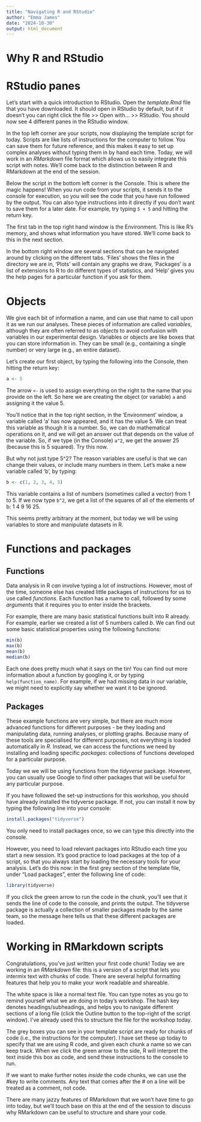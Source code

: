```yaml
---
title: "Navigating R and RStudio"
author: "Emma James"
date: "2024-10-30"
output: html_document
---
```


# Why R and RStudio

# RStudio panes

Let's start with a quick introduction to RStudio. Open the *template.Rmd* file that you have downloaded. It should open in RStudio by default, but if it doesn't you can right click the file \>\> Open with... \>\> RStudio. You should now see 4 different panes in the RStudio window.

In the top left corner are your scripts, now displaying the template script for today. Scripts are like lists of instructions for the computer to follow. You can save them for future reference, and this makes it easy to set up complex analyses without typing them in by hand each time. Today, we will work in an *RMarkdown* file format which allows us to easily integrate this script with notes. We'll come back to the distinction between R and RMarkdown at the end of the session.

Below the script in the bottom left corner is the Console. This is where the magic happens! When you run code from your scripts, it sends it to the console for execution, so you will see the code that you have run followed by the output. You can also type instructions into it directly if you don't want to save them for a later date. For example, try typing `5 + 5` and hitting the return key.

The first tab in the top right hand window is the Environment. This is like R's memory, and shows what information you have stored. We'll come back to this in the next section.

In the bottom right window are several sections that can be navigated around by clicking on the different tabs. ‘Files’ shows the files in the directory we are in, ‘Plots’ will contain any graphs we draw, ‘Packages’ is a list of extensions to R to do different types of statistics, and ‘Help’ gives you the help pages for a particular function if you ask for them.

# Objects

We give each bit of information a name, and can use that name to call upon it as we run our analyses. These pieces of information are called *variables*, although they are often referred to as *objects* to avoid confusion with variables in our experimental design. Variables or objects are like boxes that you can store information in. They can be small (e.g., containing a single number) or very large (e.g., an entire dataset).

Let's create our first object, by typing the following into the Console, then hitting the return key:

```r
a <- 5
```

The arrow `<-` is used to assign everything on the right to the name that you provide on the left. So here we are creating the object (or variable) `a` and assigning it the value 5.

You’ll notice that in the top right section, in the ‘Environment’ window, a variable called ‘a’ has now appeared, and it has the value 5. We can treat this variable as though it is a number. So, we can do mathematical operations on it, and we will get an answer out that depends on the value of the variable. So, if we type (in the Console) `a^2`, we get the answer 25 (because this is 5 squared). Try this now.

But why not just type 5\^2? The reason variables are useful is that we can change their values, or include many numbers in them. Let’s make a new variable called ‘b’, by typing:

```r
b <- c(1, 2, 3, 4, 5)
```

This variable contains a list of numbers (sometimes called a vector) from 1 to 5. If we now type `b^2`, we get a list of the squares of all of the elements of b: 1 4 9 16 25.

This seems pretty arbitrary at the moment, but today we will be using variables to store and manipulate datasets in R.

# Functions and packages

## Functions

Data analysis in R *can* involve typing a lot of instructions. However, most of the time, someone else has created little packages of instructions for us to use called *functions*. Each function has a name to call, followed by some *arguments* that it requires you to enter inside the brackets.

For example, there are many basic statistical functions built into R already. For example, earlier we created a list of 5 numbers called *b*. We can find out some basic statistical properties using the following functions:

```r
min(b)
max(b)
mean(b)
median(b)
```

Each one does pretty much what it says on the tin! You can find out more information about a function by googling it, or by typing `help(function_name)`. For example, if we had missing data in our variable, we might need to explicitly say whether we want it to be ignored.

## Packages

These example functions are very simple, but there are much more advanced functions for different purposes - be they loading and manipulating data, running analyses, or plotting graphs. Because many of these tools are specialised for different purposes, not everything is loaded automatically in *R*. Instead, we can access the functions we need by installing and loading specific *packages*: collections of functions developed for a particular purpose.

Today we we will be using functions from the *tidyverse* package. However, you can usually use Google to find other packages that will be useful for any particular purpose.

If you have followed the set-up instructions for this workshop, you should have already installed the tidyverse package. If not, you can install it now by typing the following line into your console:

```r
install.packages("tidyverse")
```

You only need to install packages once, so we can type this directly into the console.

However, you need to load relevant packages into RStudio each time you start a new session. It's good practice to load packages at the top of a script, so that you always start by loading the necessary tools for your analysis. Let's do this now: in the first grey section of the template file, under "Load packages", enter the following line of code:

```r
library(tidyverse)
```

If you click the green arrow to run the code in the chunk, you'll see that it sends the line of code to the console, and prints the output. The tidyverse package is actually a collection of smaller packages made by the same team, so the message here tells us that these different packages are loaded.

# Working in RMarkdown scripts 

Congratulations, you've just written your first code chunk! Today we are working in an *RMarkdown* file: this is a version of a script that lets you intermix text with chunks of code. There are several helpful formatting features that help you to make your work readable and shareable.

The white space is like a normal text file. You can type notes as you go to remind yourself what we are doing in today's workshop. The hash key denotes headings/subheadings, and helps you to navigate different sections of a long file (click the Outline button to the top-right of the script window). I've already used this to structure the file for the workshop today.

The grey boxes you can see in your template script are ready for chunks of code (i.e., the instructions for the computer). I have set these up today to specify that we are using R code, and given each chunk a name so we can keep track. When we click the green arrow to the side, R will interpret the text inside this box as code, and send these instructions to the console to run.

If we want to make further notes *inside* the code chunks, we can use the #key to write comments. Any text that comes after the \# on a line will be treated as a comment, not code.

There are many jazzy features of RMarkdown that we won't have time to go into today, but we'll touch base on this at the end of the session to discuss why RMarkdown can be useful to structure and share your code.
